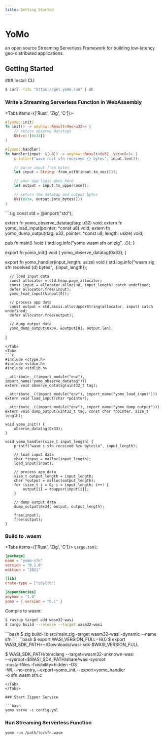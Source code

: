 ```yaml
---
title: Getting Started
---
```



# YoMo

an open source Streaming Serverless Framework for building low-latency geo-distributed applications.

## Getting Started

<Steps>
### Install CLI

```bash
$ curl -fsSL "https://get.yomo.run" | sh
```

### Write a Streaming Serverless Function in WebAssembly

<Tabs items={['Rust', 'Zig', 'C']}>
  <Tab>
  ```rust
  #[yomo::init]
  fn init() -> anyhow::Result<Vec<u32>> {
      // return observe datatags
      Ok(vec![0x33])
  }

  #[yomo::handler]
  fn handler(input: &[u8]) -> anyhow::Result<(u32, Vec<u8>)> {
      println!("wasm rust sfn received {} bytes", input.len());

      // parse input from bytes
      let input = String::from_utf8(input.to_vec())?;

      // your app logic goes here
      let output = input.to_uppercase();

      // return the datatag and output bytes
      Ok((0x34, output.into_bytes()))
  }
  ```
  </Tab>
  <Tab>
  ```zig
  const std = @import("std");

  extern fn yomo_observe_datatag(tag: u32) void;
  extern fn yomo_load_input(pointer: *const u8) void;
  extern fn yomo_dump_output(tag: u32, pointer: *const u8, length: usize) void;

  pub fn main() !void {
      std.log.info("yomo wasm sfn on zig", .{});
  }

  export fn yomo_init() void {
      yomo_observe_datatag(0x33);
  }

  export fn yomo_handler(input_length: usize) void {
      std.log.info("wasm zig sfn received {d} bytes", .{input_length});

      // load input data
      const allocator = std.heap.page_allocator;
      const input = allocator.alloc(u8, input_length) catch undefined;
      defer allocator.free(input);
      yomo_load_input(&input[0]);

      // process app data
      const output = std.ascii.allocUpperString(allocator, input) catch undefined;
      defer allocator.free(output);

      // dump output data
      yomo_dump_output(0x34, &output[0], output.len);
  }
  ```
  </Tab>
  <Tab>
  ```c
  #include <ctype.h>
  #include <stdio.h>
  #include <stdlib.h>

  __attribute__((import_module("env"), import_name("yomo_observe_datatag")))
  extern void observe_datatag(uint32_t tag);

  __attribute__((import_module("env"), import_name("yomo_load_input")))
  extern void load_input(char *pointer);

  __attribute__((import_module("env"), import_name("yomo_dump_output")))
  extern void dump_output(uint32_t tag, const char *pointer, size_t length);

  void yomo_init() {
      observe_datatag(0x33);
  }

  void yomo_handler(size_t input_length) {
      printf("wasm c sfn received %zu bytes\n", input_length);

      // load input data
      char *input = malloc(input_length);
      load_input(input);

      // process app data
      size_t output_length = input_length;
      char *output = malloc(output_length);
      for (size_t i = 0; i < input_length; i++) {
          output[i] = toupper(input[i]);
      }

      // dump output data
      dump_output(0x34, output, output_length);

      free(input);
      free(output);
  }
  ```
  </Tab>
</Tabs>

### Build to .wasm


<Tabs items={['Rust', 'Zig', 'C']}>
  <Tab>
  `Cargo.toml`:

  ```toml
  [package]
  name = "yomo-sfn"
  version = "0.1.0"
  edition = "2021"

  [lib]
  crate-type = ["cdylib"]

  [dependencies]
  anyhow = "1.0"
  yomo = { version = "0.1" }
  ```

  Compile to wasm:

  ```bash
  $ rustup target add wasm32-wasi
  $ cargo build --release --target wasm32-wasi
  ```
  </Tab>
  <Tab>
  ```bash
  $ zig build-lib src/main.zig -target wasm32-wasi -dynamic --name sfn
  ```
  </Tab>
  <Tab>
  ```bash
  $ export WASI_VERSION_FULL=16.0
  $ export WASI_SDK_PATH=~/Downloads/wasi-sdk-$WASI_VERSION_FULL

  $ WASI_SDK_PATH/bin/clang --target=wasm32-unknown-wasi \
      --sysroot=$WASI_SDK_PATH/share/wasi-sysroot \
      -nostartfiles -fvisibility=hidden -O3 \
      -Wl,--no-entry,--export=yomo_init,--export=yomo_handler \
      -o sfn.wasm sfn.c
  ```
  </Tab>
</Tabs>

### Start Zipper Service

```bash
yomo serve -c config.yml
```

### Run Streaming Serverless Function

```bash
yomo run /path/to/sfn.wasm
```

</Steps>